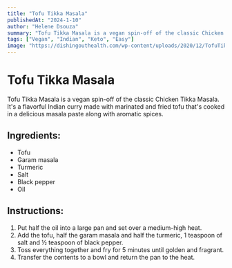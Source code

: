 ```yaml
---
title: "Tofu Tikka Masala"
publishedAt: "2024-1-10"
author: "Helene Dsouza"
summary: "Tofu Tikka Masala is a vegan spin-off of the classic Chicken Tikka Masala. It's a flavorful Indian curry made with marinated and fried tofu that's cooked in a delicious masala paste along with aromatic spices."
tags: ["Vegan", "Indian", "Keto", "Easy"]
image: "https://dishingouthealth.com/wp-content/uploads/2020/12/TofuTikkaMasala_Square3.jpg"
---
```


<!-- https://www.masalaherb.com/tofu-tikka-masala/ -->

# Tofu Tikka Masala
Tofu Tikka Masala is a vegan spin-off of the classic Chicken Tikka Masala. It's a flavorful Indian curry made with marinated and fried tofu that's cooked in a delicious masala paste along with aromatic spices.

## Ingredients:
- Tofu
- Garam masala
- Turmeric
- Salt
- Black pepper
- Oil

## Instructions:
1. Put half the oil into a large pan and set over a medium-high heat.
2. Add the tofu, half the garam masala and half the turmeric, 1 teaspoon of salt and ½ teaspoon of black pepper.
3. Toss everything together and fry for 5 minutes until golden and fragrant.
4. Transfer the contents to a bowl and return the pan to the heat.
